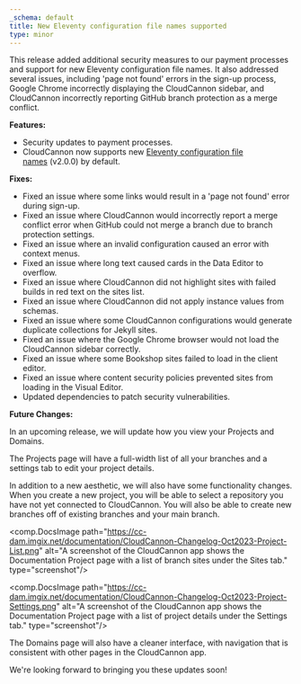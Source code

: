 ```yaml
---
_schema: default
title: New Eleventy configuration file names supported
type: minor
---
```

This release added additional security measures to our payment processes and support for new Eleventy configuration file names. It also addressed several issues, including 'page not found' errors in the sign-up process, Google Chrome incorrectly displaying the CloudCannon sidebar, and CloudCannon incorrectly reporting GitHub branch protection as a merge conflict.

**Features:**

* Security updates to payment processes.
* CloudCannon now supports new&nbsp;<a target="_blank" href="https://www.11ty.dev/docs/config/">Eleventy configuration file names</a>&nbsp;(v2.0.0) by default.

**Fixes:**

* Fixed an issue where some links would result in a 'page not found' error during sign-up.
* Fixed an issue where CloudCannon would incorrectly report a merge conflict error when GitHub could not merge a branch due to branch protection settings.
* Fixed an issue where an invalid configuration caused an error with context menus.
* Fixed an issue where long text caused cards in the Data Editor to overflow.
* Fixed an issue where CloudCannon did not highlight sites with failed builds in red text on the sites list.
* Fixed an issue where CloudCannon did not apply instance values from schemas.
* Fixed an issue where some CloudCannon configurations would generate duplicate collections for Jekyll sites.
* Fixed an issue where the Google Chrome browser would not load the CloudCannon sidebar correctly.
* Fixed an issue where some Bookshop sites failed to load in the client editor.
* Fixed an issue where content security policies prevented sites from loading in the Visual Editor.
* Updated dependencies to patch security vulnerabilities.

**Future Changes:**

In an upcoming release, we will update how you view your Projects and Domains.&nbsp;

The Projects page will have a full-width list of all your branches and a settings tab to edit your project details.

In addition to a new aesthetic, we will also have some functionality changes. When you create a new project, you will be able to select a repository you have not yet connected to CloudCannon. You will also be able to create new branches off of existing branches and your main branch.

<comp.DocsImage path="https://cc-dam.imgix.net/documentation/CloudCannon-Changelog-Oct2023-Project-List.png" alt="A screenshot of the CloudCannon app shows the Documentation Project page with a list of branch sites under the Sites tab." type="screenshot"/>

<comp.DocsImage path="https://cc-dam.imgix.net/documentation/CloudCannon-Changelog-Oct2023-Project-Settings.png" alt="A screenshot of the CloudCannon app shows the Documentation Project page with a list of project details under the Settings tab." type="screenshot"/>

The Domains page will also have a cleaner interface, with navigation that is consistent with other pages in the CloudCannon app.&nbsp;

We're looking forward to bringing you these updates soon!